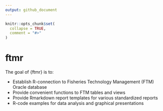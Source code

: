 ```yaml
---
output: github_document
---
```


<!-- README.md is generated from README.Rmd. Please edit that file -->

```r
knitr::opts_chunk$set(
  collapse = TRUE,
  comment = "#>"
)
```

# ftmr

<!-- badges: start -->
<!-- badges: end -->

The goal of {ftmr} is to:

* Establish R-connection to Fisheries Technology Management (FTM) Oracle database
* Provide convenient functions to FTM tables and views
* Provide Rmarkdown report templates for various standardized reports
* R-code examples for data analysis and graphical presentations
